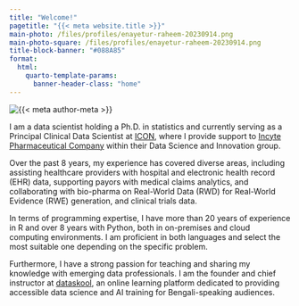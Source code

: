 ```yaml
---
title: "Welcome!"
pagetitle: "{{< meta website.title >}}"
main-photo: /files/profiles/enayetur-raheem-20230914.png
main-photo-square: /files/profiles/enayetur-raheem-20230914.png
title-block-banner: "#088A85"
format:
  html:
    quarto-template-params:
      banner-header-class: "home"
---
```


::: {.grid}

::: {.g-col-12 .g-col-sm-4}

```{=html}
<div class="grid" style="--bs-columns: 5; row-gap: 0;">
  <div class="g-col-1 g-col-sm-0"></div>
  <div class="g-col-3 g-col-sm-5">
    <picture>
      <source media="(max-width: 576px)" srcset="{{< meta main-photo-square >}}">
      <source media="(min-width: 576px)" srcset="{{< meta main-photo >}}">
      <img class="img-fluid" src="{{< meta main-photo >}}" alt="{{< meta author-meta >}}">
    </picture>
  </div>
  <div class="g-col-1 g-col-sm-0"></div>
</div>
```

:::

::: {.g-col-12 .g-col-sm-8}

I am a data scientist holding a Ph.D. in statistics and currently serving as a Principal Clinical Data Scientist at [ICON](https://www.iconplc.com), where I provide support to [Incyte Pharmaceutical Company](https://incyte.com) within their Data Science and Innovation group. 

Over the past 8 years, my experience has covered diverse areas, including assisting healthcare providers with hospital and electronic health record (EHR) data, supporting payors with medical claims analytics, and collaborating with bio-pharma on Real-World Data (RWD) for Real-World Evidence (RWE) generation, and clinical trials data.

In terms of programming expertise, I have more than 20 years of experience in R and over 8 years with Python, both in on-premises and cloud computing environments. I am proficient in both languages and select the most suitable one depending on the specific problem.

Furthermore, I have a strong passion for teaching and sharing my knowledge with emerging data professionals. I am the founder and chief instructor at [dataskool](https://dataskool.org), an online learning platform dedicated to providing accessible data science and AI training for Bengali-speaking audiences.

:::

:::
